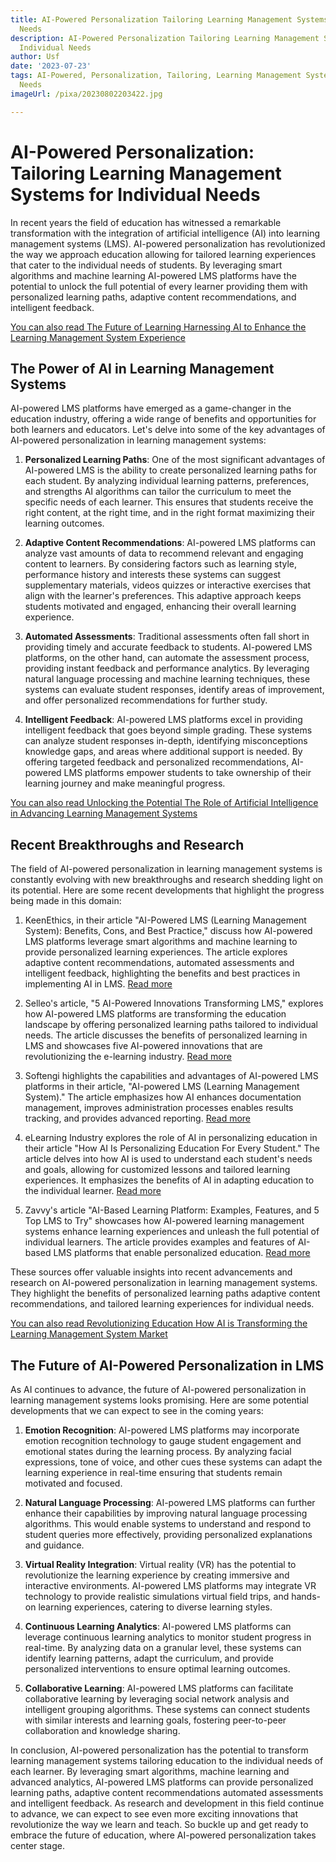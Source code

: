 ```yaml
---
title: AI-Powered Personalization Tailoring Learning Management Systems for Individual
  Needs
description: AI-Powered Personalization Tailoring Learning Management Systems for
  Individual Needs
author: Usf
date: '2023-07-23'
tags: AI-Powered, Personalization, Tailoring, Learning Management Systems, Individual
  Needs
imageUrl: /pixa/20230802203422.jpg

---
```

# AI-Powered Personalization: Tailoring Learning Management Systems for Individual Needs

In recent years the  field of education  has witnessed a remarkable transformation with the  integration  of artificial intelligence (AI) into learning management systems (LMS). AI-powered personalization has  revolutionized the way we approach education allowing for tailored learning experiences that  cater to the  individual needs of students. By leveraging  smart  algorithms and machine learning AI-powered LMS platforms have the potential  to unlock  the full potential of every learner providing them with personalized learning paths, adaptive content recommendations, and intelligent feedback.

[You can also read The Future of Learning Harnessing  AI to  Enhance the  Learning Management System Experience](The%20Future%20of%20Learning%20Harnessing%20AI%20to%20Enhance%20the%20Learning%20Management%20System%20Experience)


## The Power of AI in Learning Management Systems

AI-powered LMS platforms have emerged as a game-changer in the education industry, offering a wide range of  benefits and opportunities for  both learners and educators. Let's delve into some of the key advantages of AI-powered personalization in learning management systems:

1. **Personalized Learning Paths**: One of the most significant advantages  of AI-powered  LMS is the ability to create personalized learning paths  for each student. By analyzing individual  learning  patterns,  preferences, and strengths AI algorithms can tailor the curriculum to meet the specific needs of each learner. This  ensures that students receive the right content, at the right time, and in the right format maximizing their learning  outcomes.

2. **Adaptive Content Recommendations**: AI-powered  LMS platforms  can analyze vast amounts of data to recommend relevant and engaging  content to learners. By considering factors such as  learning style, performance history and interests these systems can suggest supplementary materials, videos quizzes or interactive exercises that align with the learner's preferences. This adaptive approach keeps students motivated and engaged, enhancing their overall learning experience.

3. **Automated Assessments**: Traditional assessments often fall short in providing timely  and accurate feedback to students. AI-powered LMS platforms, on the other hand, can automate the assessment process, providing instant feedback and performance analytics. By leveraging natural language processing and machine learning techniques, these  systems  can evaluate student responses, identify areas of  improvement, and offer  personalized recommendations  for further study.

4. **Intelligent Feedback**: AI-powered LMS platforms excel in providing intelligent feedback that goes beyond simple grading. These systems can analyze  student responses in-depth, identifying  misconceptions knowledge gaps, and areas where additional support is  needed. By offering targeted feedback and personalized recommendations, AI-powered LMS platforms  empower students to take ownership  of their learning journey  and make meaningful progress.

[You can also read Unlocking the Potential The Role of Artificial Intelligence  in Advancing Learning Management Systems](Unlocking%20the%20Potential%20The%20Role%20of%20Artificial%20Intelligence%20in%20Advancing%20Learning%20Management%20Systems)


##  Recent Breakthroughs and Research

The field of  AI-powered personalization in learning management systems is constantly evolving with new  breakthroughs and  research shedding light on its  potential. Here  are some recent  developments that highlight the progress being made in this domain:

1. KeenEthics, in their  article "AI-Powered LMS  (Learning Management System): Benefits, Cons, and Best Practice," discuss how AI-powered LMS  platforms leverage smart algorithms and machine learning to provide  personalized learning experiences. The article explores adaptive content recommendations, automated assessments and intelligent feedback, highlighting the benefits and best  practices in implementing AI  in LMS. [Read more](https://keenethics.com/blog/ai-based-learning-management-system)

2. Selleo's article, "5 AI-Powered Innovations Transforming LMS," explores how AI-powered LMS platforms are  transforming the education landscape by offering personalized learning paths tailored to individual needs. The article discusses  the benefits  of personalized learning in LMS and showcases five AI-powered innovations that are revolutionizing  the  e-learning industry. [Read more](https://selleo.com/blog/5-ai-powered-innovations-transforming-learning-management-systems-and-changing-e-learning-industry)

3. Softengi highlights the capabilities  and advantages of AI-powered LMS  platforms in their article, "AI-powered LMS (Learning Management System)." The article emphasizes how  AI enhances documentation management, improves administration processes enables results tracking,  and provides advanced reporting. [Read more](https://softengi.com/blog/ai-blog/ai-powered-lms-learning-management-system)

4. eLearning Industry explores the role of AI in personalizing education  in their article "How AI  Is Personalizing Education For Every Student." The article delves into how AI is used to  understand each student's needs and goals, allowing for customized lessons and tailored learning experiences. It emphasizes the benefits of AI in  adapting education to the individual learner. [Read more](https://elearningindustry.com/how-ai-is-personalizing-education-for-every-student)

5. Zavvy's article "AI-Based Learning Platform:  Examples, Features, and 5 Top LMS  to Try"  showcases how AI-powered learning management systems enhance learning experiences and unleash the full  potential of individual learners. The article provides examples and features of AI-based LMS platforms that enable personalized education. [Read more](https://www.zavvy.io/blog/ai-based-lms)

These sources offer valuable insights into recent advancements and research on AI-powered personalization in learning management systems. They  highlight the  benefits of personalized learning  paths adaptive  content recommendations,  and  tailored learning experiences for  individual needs.

[You can also read Revolutionizing Education How AI is Transforming the Learning Management System Market](Revolutionizing%20Education%20How%20AI%20is%20Transforming%20the%20Learning%20Management%20System%20Market)


## The  Future of  AI-Powered Personalization in LMS

As AI continues to advance, the future of AI-powered personalization in learning management systems looks promising. Here  are some potential developments that we can  expect  to see in the coming years:

1. **Emotion Recognition**: AI-powered LMS platforms may incorporate emotion recognition technology to gauge student engagement and emotional states during the learning process. By  analyzing facial  expressions, tone of voice, and other cues these systems can adapt the learning experience in real-time ensuring that students  remain motivated and focused.

2. **Natural Language Processing**:  AI-powered LMS platforms can further enhance their capabilities by improving natural language processing algorithms. This would enable systems to  understand and respond to student queries more effectively, providing personalized explanations and guidance.

3. **Virtual Reality Integration**: Virtual  reality (VR) has the potential to revolutionize the learning experience by creating immersive and interactive environments.  AI-powered LMS  platforms may integrate VR technology to provide realistic simulations virtual field trips, and hands-on learning experiences, catering to  diverse learning styles.

4. **Continuous  Learning Analytics**: AI-powered LMS platforms can leverage continuous learning analytics to monitor student progress in real-time. By analyzing data on a granular level, these systems can identify learning patterns, adapt  the curriculum, and provide personalized interventions  to ensure optimal learning outcomes.

5. **Collaborative Learning**: AI-powered LMS platforms can facilitate collaborative learning by leveraging social network analysis and intelligent grouping algorithms. These systems  can connect students with similar interests and learning goals, fostering peer-to-peer  collaboration and knowledge sharing.

In conclusion, AI-powered personalization  has the potential to transform learning management systems tailoring education to the  individual needs  of each learner. By leveraging smart algorithms, machine learning and  advanced analytics, AI-powered LMS platforms can provide  personalized learning paths, adaptive content recommendations automated assessments and intelligent feedback. As research and  development in this field continue to advance,  we can expect to see even more exciting innovations that  revolutionize the way we learn and teach. So buckle up  and get ready to embrace the future of education, where AI-powered  personalization takes center stage.